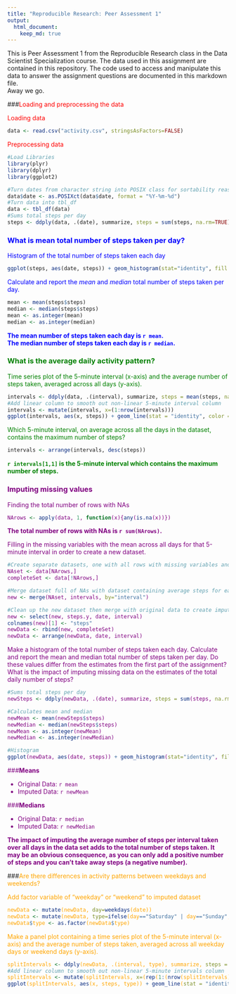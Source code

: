 ```yaml
---
title: "Reproducible Research: Peer Assessment 1"
output: 
  html_document:
    keep_md: true
---
```


This is Peer Assessment 1 from the Reproducible Research class in the Data Scientist Specialization 
course.  The data used in this assignment are contained in this repository.  The code used to access
and manipulate this data to answer the assignment questions are documented in this markdown file.  
Away we go.



###<font color=red>Loading and preprocessing the data </font>

<font color=red>Loading data</font>
```r
data <- read.csv("activity.csv", stringsAsFactors=FALSE)
```

<font color=red>Preprocessing data</font>
```r
#Load Libraries
library(plyr)
library(dplyr)
library(ggplot2)
```

```r
#Turn dates from character string into POSIX class for sortability reasons.
data$date <- as.POSIXct(data$date, format = "%Y-%m-%d")
#Turn data into tbl_df
data <- tbl_df(data)
#Sums total steps per day
steps <- ddply(data, .(date), summarize, steps = sum(steps, na.rm=TRUE))
```



### <font color=blue> What is mean total number of steps taken per day? </font>

<font color=blue> Histogram of the total number of steps taken each day </font>
```r
ggplot(steps, aes(date, steps)) + geom_histogram(stat="identity", fill = "blue") + theme_bw() + labs(title="Total Steps per Day", x = "Date", y = "Total Steps") + theme(title = element_text(face="bold", color="blue"), axis.title.x = element_text(face="bold", color="blue"), axis.title.y = element_text(face="bold", color="blue"))
```

<font color=blue> Calculate and report the *mean* and *median* total number of steps taken per day.</font>
```r
mean <- mean(steps$steps)
median <- median(steps$steps)
mean <- as.integer(mean)
median <- as.integer(median)
```

**<font color=blue>
The mean number of steps taken each day is `r mean`.  
The median number of steps taken each day is `r median`. 
</font>**



### <font color = green>What is the average daily activity pattern?</font>

<font color = green> Time series plot of the 5-minute interval (x-axis) and the average number of steps taken, averaged across all days (y-axis). </font>
```r
intervals <- ddply(data, .(interval), summarize, steps = mean(steps, na.rm=TRUE))
#Add linear column to smooth out non-linear 5-minute interval column
intervals <- mutate(intervals, x=(1:nrow(intervals)))
ggplot(intervals, aes(x, steps)) + geom_line(stat = "identity", color ="green4") + theme_bw() + labs(title = "Average # Steps Across Each Day Per 5 Minutes", x="5 Minute Intervals", y="Avg # Steps") + theme(title = element_text(face="bold", color="green4"), axis.title.x = element_text(face="bold", color="green4"), axis.title.y = element_text(face="bold", color="green4")) + scale_x_discrete(breaks=c(intervals[1,3], intervals[73,3], intervals[145,3], intervals[217,3], intervals[288,3]), labels=c(intervals[1,1], intervals[73,1], intervals[145,1], intervals[217,1], intervals[288,1]))
```

<font color = green> Which 5-minute interval, on average across all the days in the dataset, contains the maximum number of steps? </font>
```r
intervals <- arrange(intervals, desc(steps))
```

**<font color=green>`r intervals[1,1]` is the 5-minute interval which contains the maximum number of steps. </font>**

### <font color=purple>Imputing missing values

Finding the total number of rows with NAs
```r
NArows <- apply(data, 1, function(x){any(is.na(x))})
```

**The total number of rows with NAs is `r sum(NArows)`.**

Filling in the missing variables with the mean across all days for that 5-minute interval in order to create a new dataset.
```r
#Create separate datasets, one with all rows with missing variables and one with all rows of complete variables
NAset <- data[NArows,]
completeSet <- data[!NArows,]

#Merge dataset full of NAs with dataset containing average steps for each interval
new <- merge(NAset, intervals, by="interval")

#Clean up the new dataset then merge with original data to create imputed dataframe
new <- select(new, steps.y, date, interval)
colnames(new)[1] <- "steps"
newData <- rbind(new, completeSet)
newData <- arrange(newData, date, interval)
```

Make a histogram of the total number of steps taken each day.  Calculate and report the mean and median total number of steps taken per day. Do these values differ from the estimates from the first part of the assignment? What is the impact of imputing missing data on the estimates of the total daily number of steps?
```r
#Sums total steps per day
newSteps <- ddply(newData, .(date), summarize, steps = sum(steps, na.rm=TRUE))

#Calculates mean and median
newMean <- mean(newSteps$steps)
newMedian <- median(newSteps$steps)
newMean <- as.integer(newMean)
newMedian <- as.integer(newMedian)

#Histogram
ggplot(newData, aes(date, steps)) + geom_histogram(stat="identity", fill = "purple") + theme_bw() + labs(title="Total Steps per Day with Imputed Data", x = "Date", y = "Total Steps") + theme(title = element_text(face="bold", color="purple"), axis.title.x = element_text(face="bold", color="purple"), axis.title.y = element_text(face="bold", color="purple"))
```

###**Means**

* Original Data: `r mean`  
* Imputed Data:  `r newMean`  

###**Medians**

* Original Data: `r median`  
* Imputed Data:  `r newMedian`

**The impact of imputing the average number of steps per interval taken over all days in the data set adds to the total number of steps taken.  It may be an obvious consequence, as you can only add a positive number of steps and you can't take away steps (a negative number).  **</font>

###<font color=orange>Are there differences in activity patterns between weekdays and weekends?

Add factor variable of "weekday" or "weekend" to imputed dataset
```r
newData <- mutate(newData, day=weekdays(date))
newData <- mutate(newData, type=ifelse(day=="Saturday" | day=="Sunday", "Weekend", "Weekday"))
newData$type <- as.factor(newData$type)
```

Make a panel plot containing a time series plot of the 5-minute interval (x-axis) and the average number of steps taken, averaged across all weekday days or weekend days (y-axis). 
```r
splitIntervals <- ddply(newData, .(interval, type), summarize, steps = mean(steps))
#Add linear column to smooth out non-linear 5-minute intervals column
splitIntervals <- mutate(splitIntervals, x=(rep(1:(nrow(splitIntervals)/2), each =2)))
ggplot(splitIntervals, aes(x, steps, type)) + geom_line(stat = "identity", color ="orange") + theme_bw() + labs(title = "Average # Steps Per 5 Minutes", x="5 Minute Intervals", y="Avg # Steps") + theme(title = element_text(face="bold", color="orange"), axis.title.x = element_text(face="bold", color="orange"), axis.title.y = element_text(face="bold", color="orange")) + facet_wrap( ~type, ncol=1) + scale_x_discrete(breaks=c(splitIntervals[1,4], splitIntervals[73,4], splitIntervals[145,4], splitIntervals[217,4], splitIntervals[289,4], splitIntervals[361,4], splitIntervals[433,4], splitIntervals[505,4], splitIntervals[575,4]), labels=c(splitIntervals[1,1], splitIntervals[73,1], splitIntervals[145,1], splitIntervals[217,1], splitIntervals[289,1], splitIntervals[361,1], splitIntervals[433,1], splitIntervals[505,1], splitIntervals[575,1]))
```
</font>
    
